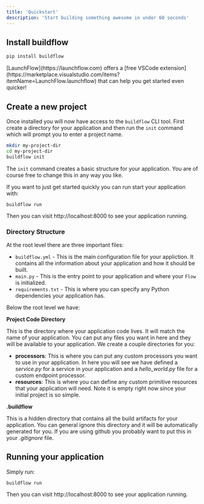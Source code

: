 ```yaml
---
title: 'Quickstart'
description: 'Start building something awesome in under 60 seconds'
---
```


## Install buildflow

```bash
pip install buildflow
```

<Tip>
    [LaunchFlow](https://launchflow.com) offers a [free VSCode extension](https://marketplace.visualstudio.com/items?itemName=LaunchFlow.launchflow) that can help you get started even quicker!
</Tip>

## Create a new project

Once installed you will now have access to the `buildflow` CLI tool. First create a directory for your application and then run the `init` command which will prompt you to enter a project name.

```bash
mkdir my-project-dir
cd my-project-dir
buildflow init
```

The `init` command creates a basic structure for your application. You are of course free to change this in any way you like.


If you want to just get started quickly you can run start your application with:

```
buildflow run
```

Then you can visit http://localhost:8000 to see your application running.

### Directory Structure

At the root level there are three important files:

- `buildflow.yml` - This is the main configuration file for your appliction. It contains all the information about your application and how it should be built.
- `main.py` - This is the entry point to your application and where your `Flow` is initialized.
- `requirements.txt` - This is where you can specify any Python dependencies your application has.

Below the root level we have:

**Project Code Directory**

This is the directory where your application code lives. It will match the name of your application. You can put any files you want in here and they will be available to your application. We create a couple directories for you:

- **processors**: This is where you can put any custom processors you want to use in your application. In here you will see we have defined a *service.py* for a service in your application and a *hello_world.py* file for a custom endpoint processor.
- **resources**: This is where you can define any custom primitive resources that your application will need. Note it is empty right now since your initial project is so simple.

**.buildflow**

This is a hidden directory that contains all the build artifacts for your application. You can general ignore this directory and it will be automatically generated for you. If you are using github you probably want to put this in your *.gitignore* file.

## Running your application

Simply run:

```
buildflow run
```

Then you can visit http://localhost:8000 to see your application running.